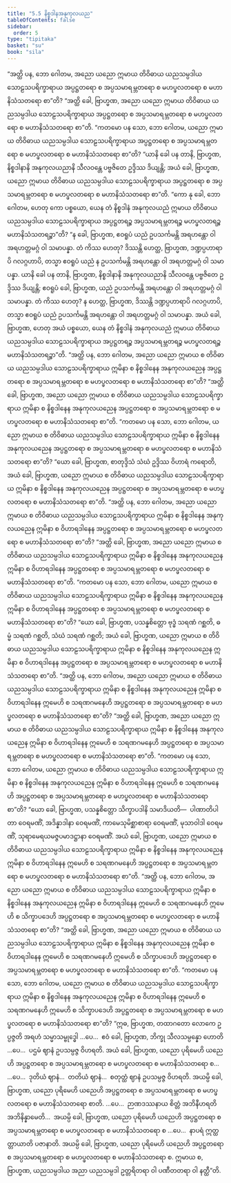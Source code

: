 ```yaml
---
title: "5.5 နိစ္စဒါနအနုကုလယည"
tableOfContents: false
sidebar:
  order: 5
type: "tipitaka"
basket: "su"
book: "sila"
---
```



<DynamicBreadcrumb />

<Division number="349" book="sila">

<Paragraph number="567" book="sila">
“အတ္ထိ ပန, ဘော ဂေါတမ, အညော ယညော ဣမာယ တိဝိဓာယ ယညသမ္ပဒါယ သောဠသပရိက္ခာရာယ အပ္ပဋ္ဌတရော စ အပ္ပသမာရမ္ဘတရော စ မဟပ္ဖလတရော စ မဟာနိသံသတရော စာ”တိ?
</Paragraph>

<Paragraph number="568" book="sila">
“အတ္ထိ ခေါ, ဗြာဟ္မဏ, အညော ယညော ဣမာယ တိဝိဓာယ ယညသမ္ပဒါယ သောဠသပရိက္ခာရာယ အပ္ပဋ္ဌတရော စ အပ္ပသမာရမ္ဘတရော စ မဟပ္ဖလတရော စ မဟာနိသံသတရော စာ”တိ.
</Paragraph>

<Paragraph number="569" book="sila">
“ကတမော ပန သော, ဘော ဂေါတမ, ယညော ဣမာယ တိဝိဓာယ ယညသမ္ပဒါယ သောဠသပရိက္ခာရာယ အပ္ပဋ္ဌတရော စ အပ္ပသမာရမ္ဘတရော စ မဟပ္ဖလတရော စ မဟာနိသံသတရော စာ”တိ?
</Paragraph>

<Paragraph number="570" book="sila">
“ယာနိ ခေါ ပန တာနိ, ဗြာဟ္မဏ, နိစ္စဒါနာနိ အနုကုလယညာနိ သီလဝန္တေ ပဗ္ဗဇိတေ ဥဒ္ဒိဿ ဒိယျန္တိ; အယံ ခေါ, ဗြာဟ္မဏ, ယညော ဣမာယ တိဝိဓာယ ယညသမ္ပဒါယ သောဠသပရိက္ခာရာယ အပ္ပဋ္ဌတရော စ အပ္ပသမာရမ္ဘတရော စ မဟပ္ဖလတရော စ မဟာနိသံသတရော စာ”တိ.
</Paragraph>

<Paragraph number="571" book="sila">
“ကော နု ခေါ, ဘော ဂေါတမ, ဟေတု ကော ပစ္စယော, ယေန တံ နိစ္စဒါနံ အနုကုလယညံ ဣမာယ တိဝိဓာယ ယညသမ္ပဒါယ သောဠသပရိက္ခာရာယ အပ္ပဋ္ဌတရဉ္စ အပ္ပသမာရမ္ဘတရဉ္စ မဟပ္ဖလတရဉ္စ မဟာနိသံသတရဉ္စာ”တိ?
</Paragraph>

<Paragraph number="572" book="sila">
“န ခေါ, ဗြာဟ္မဏ, ဧဝရူပံ ယညံ ဥပသင်္ကမန္တိ အရဟန္တော ဝါ အရဟတ္တမဂ္ဂံ ဝါ သမာပန္နာ. တံ ကိဿ ဟေတု? ဒိဿန္တိ ဟေတ္ထ, ဗြာဟ္မဏ, ဒဏ္ဍပ္ပဟာရာပိ ဂလဂ္ဂဟာပိ, တသ္မာ ဧဝရူပံ ယညံ န ဥပသင်္ကမန္တိ အရဟန္တော ဝါ အရဟတ္တမဂ္ဂံ ဝါ သမာပန္နာ. ယာနိ ခေါ ပန တာနိ, ဗြာဟ္မဏ, နိစ္စဒါနာနိ အနုကုလယညာနိ သီလဝန္တေ ပဗ္ဗဇိတေ ဥဒ္ဒိဿ ဒိယျန္တိ; ဧဝရူပံ ခေါ, ဗြာဟ္မဏ, ယညံ ဥပသင်္ကမန္တိ အရဟန္တော ဝါ အရဟတ္တမဂ္ဂံ ဝါ သမာပန္နာ. တံ ကိဿ ဟေတု? န ဟေတ္ထ, ဗြာဟ္မဏ, ဒိဿန္တိ ဒဏ္ဍပ္ပဟာရာပိ ဂလဂ္ဂဟာပိ, တသ္မာ ဧဝရူပံ ယညံ ဥပသင်္ကမန္တိ အရဟန္တော ဝါ အရဟတ္တမဂ္ဂံ ဝါ သမာပန္နာ. အယံ ခေါ, ဗြာဟ္မဏ, ဟေတု အယံ ပစ္စယော, ယေန တံ နိစ္စဒါနံ အနုကုလယညံ ဣမာယ တိဝိဓာယ ယညသမ္ပဒါယ သောဠသပရိက္ခာရာယ အပ္ပဋ္ဌတရဉ္စ အပ္ပသမာရမ္ဘတရဉ္စ မဟပ္ဖလတရဉ္စ မဟာနိသံသတရဉ္စာ”တိ.
</Paragraph>

</Division>
<Division number="350" book="sila">

<Paragraph number="573" book="sila">
“အတ္ထိ ပန, ဘော ဂေါတမ, အညော ယညော ဣမာယ စ တိဝိဓာယ ယညသမ္ပဒါယ သောဠသပရိက္ခာရာယ ဣမိနာ စ နိစ္စဒါနေန အနုကုလယညေန အပ္ပဋ္ဌတရော စ အပ္ပသမာရမ္ဘတရော စ မဟပ္ဖလတရော စ မဟာနိသံသတရော စာ”တိ?
</Paragraph>

<Paragraph number="574" book="sila">
“အတ္ထိ ခေါ, ဗြာဟ္မဏ, အညော ယညော ဣမာယ စ တိဝိဓာယ ယညသမ္ပဒါယ သောဠသပရိက္ခာရာယ ဣမိနာ စ နိစ္စဒါနေန အနုကုလယညေန အပ္ပဋ္ဌတရော စ အပ္ပသမာရမ္ဘတရော စ မဟပ္ဖလတရော စ မဟာနိသံသတရော စာ”တိ.
</Paragraph>

<Paragraph number="575" book="sila">
“ကတမော ပန သော, ဘော ဂေါတမ, ယညော ဣမာယ စ တိဝိဓာယ ယညသမ္ပဒါယ သောဠသပရိက္ခာရာယ ဣမိနာ စ နိစ္စဒါနေန အနုကုလယညေန အပ္ပဋ္ဌတရော စ အပ္ပသမာရမ္ဘတရော စ မဟပ္ဖလတရော စ မဟာနိသံသတရော စာ”တိ?
</Paragraph>

<Paragraph number="576" book="sila">
“ယော ခေါ, ဗြာဟ္မဏ, စာတုဒ္ဒိသံ သံဃံ ဥဒ္ဒိဿ ဝိဟာရံ ကရောတိ, အယံ ခေါ, ဗြာဟ္မဏ, ယညော ဣမာယ စ တိဝိဓာယ ယညသမ္ပဒါယ သောဠသပရိက္ခာရာယ ဣမိနာ စ နိစ္စဒါနေန အနုကုလယညေန အပ္ပဋ္ဌတရော စ အပ္ပသမာရမ္ဘတရော စ မဟပ္ဖလတရော စ မဟာနိသံသတရော စာ”တိ.
</Paragraph>

</Division>
<Division number="351" book="sila">

<Paragraph number="577" book="sila">
“အတ္ထိ ပန, ဘော ဂေါတမ, အညော ယညော ဣမာယ စ တိဝိဓာယ ယညသမ္ပဒါယ သောဠသပရိက္ခာရာယ ဣမိနာ စ နိစ္စဒါနေန အနုကုလယညေန ဣမိနာ စ ဝိဟာရဒါနေန အပ္ပဋ္ဌတရော စ အပ္ပသမာရမ္ဘတရော စ မဟပ္ဖလတရော စ မဟာနိသံသတရော စာ”တိ?
</Paragraph>

<Paragraph number="578" book="sila">
“အတ္ထိ ခေါ, ဗြာဟ္မဏ, အညော ယညော ဣမာယ စ တိဝိဓာယ ယညသမ္ပဒါယ သောဠသပရိက္ခာရာယ ဣမိနာ စ နိစ္စဒါနေန အနုကုလယညေန ဣမိနာ စ ဝိဟာရဒါနေန အပ္ပဋ္ဌတရော စ အပ္ပသမာရမ္ဘတရော စ မဟပ္ဖလတရော စ မဟာနိသံသတရော စာ”တိ.
</Paragraph>

<Paragraph number="579" book="sila">
“ကတမော ပန သော, ဘော ဂေါတမ, ယညော ဣမာယ စ တိဝိဓာယ ယညသမ္ပဒါယ သောဠသပရိက္ခာရာယ ဣမိနာ စ နိစ္စဒါနေန အနုကုလယညေန ဣမိနာ စ ဝိဟာရဒါနေန အပ္ပဋ္ဌတရော စ အပ္ပသမာရမ္ဘတရော စ မဟပ္ဖလတရော စ မဟာနိသံသတရော စာ”တိ?
</Paragraph>

<Paragraph number="580" book="sila">
“ယော ခေါ, ဗြာဟ္မဏ, ပသန္နစိတ္တော ဗုဒ္ဓံ သရဏံ ဂစ္ဆတိ, ဓမ္မံ သရဏံ ဂစ္ဆတိ, သံဃံ သရဏံ ဂစ္ဆတိ; အယံ ခေါ, ဗြာဟ္မဏ, ယညော ဣမာယ စ တိဝိဓာယ ယညသမ္ပဒါယ သောဠသပရိက္ခာရာယ ဣမိနာ စ နိစ္စဒါနေန အနုကုလယညေန ဣမိနာ စ ဝိဟာရဒါနေန အပ္ပဋ္ဌတရော စ အပ္ပသမာရမ္ဘတရော စ မဟပ္ဖလတရော စ မဟာနိသံသတရော စာ”တိ.
</Paragraph>

</Division>
<Division number="352" book="sila">

<Paragraph number="581" book="sila">
“အတ္ထိ ပန, ဘော ဂေါတမ, အညော ယညော ဣမာယ စ တိဝိဓာယ ယညသမ္ပဒါယ သောဠသပရိက္ခာရာယ ဣမိနာ စ နိစ္စဒါနေန အနုကုလယညေန ဣမိနာ စ ဝိဟာရဒါနေန ဣမေဟိ စ သရဏဂမနေဟိ အပ္ပဋ္ဌတရော စ အပ္ပသမာရမ္ဘတရော စ မဟပ္ဖလတရော စ မဟာနိသံသတရော စာ”တိ?
</Paragraph>

<Paragraph number="582" book="sila">
“အတ္ထိ ခေါ, ဗြာဟ္မဏ, အညော ယညော ဣမာယ စ တိဝိဓာယ ယညသမ္ပဒါယ သောဠသပရိက္ခာရာယ ဣမိနာ စ နိစ္စဒါနေန အနုကုလယညေန ဣမိနာ စ ဝိဟာရဒါနေန ဣမေဟိ စ သရဏဂမနေဟိ အပ္ပဋ္ဌတရော စ အပ္ပသမာရမ္ဘတရော စ မဟပ္ဖလတရော စ မဟာနိသံသတရော စာ”တိ.
</Paragraph>

<Paragraph number="583" book="sila">
“ကတမော ပန သော, ဘော ဂေါတမ, ယညော ဣမာယ စ တိဝိဓာယ ယညသမ္ပဒါယ သောဠသပရိက္ခာရာယ ဣမိနာ စ နိစ္စဒါနေန အနုကုလယညေန ဣမိနာ စ ဝိဟာရဒါနေန ဣမေဟိ စ သရဏဂမနေဟိ အပ္ပဋ္ဌတရော စ အပ္ပသမာရမ္ဘတရော စ မဟပ္ဖလတရော စ မဟာနိသံသတရော စာ”တိ?
</Paragraph>

<Paragraph number="584" book="sila">
“ယော ခေါ, ဗြာဟ္မဏ, ပသန္နစိတ္တော သိက္ခာပဒါနိ သမာဒိယတိ—  ပါဏာတိပါတာ ဝေရမဏိံ, အဒိန္နာဒါနာ ဝေရမဏိံ, ကာမေသုမိစ္ဆာစာရာ ဝေရမဏိံ, မုသာဝါဒါ ဝေရမဏိံ, သုရာမေရယမဇ္ဇပမာဒဋ္ဌာနာ ဝေရမဏိံ. အယံ ခေါ, ဗြာဟ္မဏ, ယညော ဣမာယ စ တိဝိဓာယ ယညသမ္ပဒါယ သောဠသပရိက္ခာရာယ ဣမိနာ စ နိစ္စဒါနေန အနုကုလယညေန ဣမိနာ စ ဝိဟာရဒါနေန ဣမေဟိ စ သရဏဂမနေဟိ အပ္ပဋ္ဌတရော စ အပ္ပသမာရမ္ဘတရော စ မဟပ္ဖလတရော စ မဟာနိသံသတရော စာ”တိ.
</Paragraph>

</Division>
<Division number="353" book="sila">

<Paragraph number="585" book="sila">
“အတ္ထိ ပန, ဘော ဂေါတမ, အညော ယညော ဣမာယ စ တိဝိဓာယ ယညသမ္ပဒါယ သောဠသပရိက္ခာရာယ ဣမိနာ စ နိစ္စဒါနေန အနုကုလယညေန ဣမိနာ စ ဝိဟာရဒါနေန ဣမေဟိ စ သရဏဂမနေဟိ ဣမေဟိ စ သိက္ခာပဒေဟိ အပ္ပဋ္ဌတရော စ အပ္ပသမာရမ္ဘတရော စ မဟပ္ဖလတရော စ မဟာနိသံသတရော စာ”တိ?
</Paragraph>

<Paragraph number="586" book="sila">
“အတ္ထိ ခေါ, ဗြာဟ္မဏ, အညော ယညော ဣမာယ စ တိဝိဓာယ ယညသမ္ပဒါယ သောဠသပရိက္ခာရာယ ဣမိနာ စ နိစ္စဒါနေန အနုကုလယညေန ဣမိနာ စ ဝိဟာရဒါနေန ဣမေဟိ စ သရဏဂမနေဟိ ဣမေဟိ စ သိက္ခာပဒေဟိ အပ္ပဋ္ဌတရော စ အပ္ပသမာရမ္ဘတရော စ မဟပ္ဖလတရော စ မဟာနိသံသတရော စာ”တိ.
</Paragraph>

<Paragraph number="587" book="sila">
“ကတမော ပန သော, ဘော ဂေါတမ, ယညော ဣမာယ စ တိဝိဓာယ ယညသမ္ပဒါယ သောဠသပရိက္ခာရာယ ဣမိနာ စ နိစ္စဒါနေန အနုကုလယညေန ဣမိနာ စ ဝိဟာရဒါနေန ဣမေဟိ စ သရဏဂမနေဟိ ဣမေဟိ စ သိက္ခာပဒေဟိ အပ္ပဋ္ဌတရော စ အပ္ပသမာရမ္ဘတရော စ မဟပ္ဖလတရော စ မဟာနိသံသတရော စာ”တိ?
</Paragraph>

<Paragraph number="588" book="sila">
“ဣဓ, ဗြာဟ္မဏ, တထာဂတော လောကေ ဥပ္ပဇ္ဇတိ အရဟံ သမ္မာသမ္ဗုဒ္ဓေါ …ပေ…  ဧဝံ ခေါ, ဗြာဟ္မဏ, ဘိက္ခု သီလသမ္ပန္နော ဟောတိ …ပေ…  ပဌမံ ဈာနံ ဥပသမ္ပဇ္ဇ ဝိဟရတိ. အယံ ခေါ, ဗြာဟ္မဏ, ယညော ပုရိမေဟိ ယညေဟိ အပ္ပဋ္ဌတရော စ အပ္ပသမာရမ္ဘတရော စ မဟပ္ဖလတရော စ မဟာနိသံသတရော စ…
</Paragraph>

<Paragraph number="589" book="sila">
…ပေ…  ဒုတိယံ ဈာနံ…  တတိယံ ဈာနံ…  စတုတ္ထံ ဈာနံ ဥပသမ္ပဇ္ဇ ဝိဟရတိ. အယမ္ပိ ခေါ, ဗြာဟ္မဏ, ယညော ပုရိမေဟိ ယညေဟိ အပ္ပဋ္ဌတရော စ အပ္ပသမာရမ္ဘတရော စ မဟပ္ဖလတရော စ မဟာနိသံသတရော စာတိ. …ပေ…  ဉာဏဒဿနာယ စိတ္တံ အဘိနီဟရတိ အဘိနိန္နာမေတိ…  အယမ္ပိ ခေါ, ဗြာဟ္မဏ, ယညော ပုရိမေဟိ ယညေဟိ အပ္ပဋ္ဌတရော စ အပ္ပသမာရမ္ဘတရော စ မဟပ္ဖလတရော စ မဟာနိသံသတရော စ …ပေ…  နာပရံ ဣတ္ထတ္တာယာတိ ပဇာနာတိ. အယမ္ပိ ခေါ, ဗြာဟ္မဏ, ယညော ပုရိမေဟိ ယညေဟိ အပ္ပဋ္ဌတရော စ အပ္ပသမာရမ္ဘတရော စ မဟပ္ဖလတရော စ မဟာနိသံသတရော စ. ဣမာယ စ, ဗြာဟ္မဏ, ယညသမ္ပဒါယ အညာ ယညသမ္ပဒါ ဥတ္တရိတရာ ဝါ ပဏီတတရာ ဝါ နတ္ထီ”တိ.
</Paragraph>
</Division>